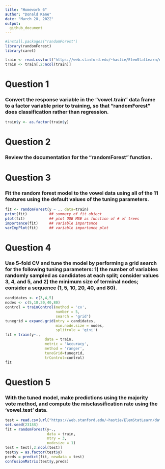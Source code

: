 ```yaml
---
title: "Homework 6"
author: "Donald Kane"
date: "March 28, 2022"
output:
  github_document
---
```


```r
#install.packages("randomForest")
library(randomForest)
library(caret)
```

```r
train <- read.csv(url("https://web.stanford.edu/~hastie/ElemStatLearn/datasets/vowel.train"))
train <- train[,2:ncol(train)]
```


# Question 1
### Convert the response variable in the “vowel.train” data frame to a factor variable prior to training, so that “randomForest” does classification rather than regression.

```r
train$y <- as.factor(train$y)
```

# Question 2
### Review the documentation for the “randomForest” function.
# Question 3
### Fit the random forest model to the vowel data using all of the 11 features using the default values of the tuning parameters.

```r
fit <- randomForest(y ~ ., data=train)
print(fit)          ## summary of fit object
plot(fit)           ## plot OOB MSE as function of # of trees
importance(fit)     ## variable importance 
varImpPlot(fit)     ## variable importance plot
```

# Question 4
### Use 5-fold CV and tune the model by performing a grid search for the following tuning parameters: 1) the number of variables randomly sampled as candidates at each split; consider values 3, 4, and 5, and 2) the minimum size of terminal nodes; consider a sequence (1, 5, 10, 20, 40, and 80).

```r
candidates <- c(3,4,5)
nodes <- c(5,10,20,40,80)
control = trainControl(method = 'cv', 
                       number = 5, 
                       search = 'grid')
tunegrid = expand.grid(mtry = candidates, 
                       min.node.size = nodes, 
                       splitrule = 'gini')
fit = train(y~.,
                  data = train,
                  metric = 'Accuracy',
                  method = 'ranger',
                  tuneGrid=tunegrid,
                  trControl=control)
fit
```

# Question 5
### With the tuned model, make predictions using the majority vote method, and compute the misclassification rate using the ‘vowel.test’ data.

```r
test = read.csv(url("https://web.stanford.edu/~hastie/ElemStatLearn/datasets/vowel.test"))
set.seed(23188)
fit = randomForest(y~., 
                   data = train, 
                   mtry = 3, 
                   nodesize = 1)
test = test[,2:ncol(test)]
test$y = as.factor(test$y)
preds = predict(fit, newdata = test)
confusionMatrix(test$y,preds)
```















